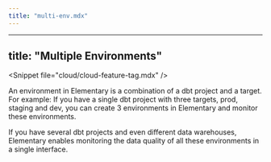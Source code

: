 ```yaml
---
title: "multi-env.mdx"
---
```


---
title: "Multiple Environments"
---

&lt;Snippet file="cloud/cloud-feature-tag.mdx" /&gt;

An environment in Elementary is a combination of a dbt project and a target. 
For example: If you have a single dbt project with three targets, prod, staging and dev, you can create 3 environments in Elementary and monitor these environments. 

If you have several dbt projects and even different data warehouses, Elementary enables monitoring the data quality of all these environments in a single interface.
